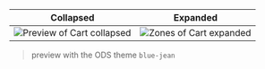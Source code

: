 | Collapsed    | Expanded        |
|--------------|-----------------|
| ![Preview of Cart collapsed](design-images/cart/cart-responsive/cart-responsive-collapsed-preview.png) | ![Zones of Cart expanded](design-images/cart/cart-responsive/cart-responsive-expanded-preview.png) |

> preview with the ODS theme `blue-jean`

